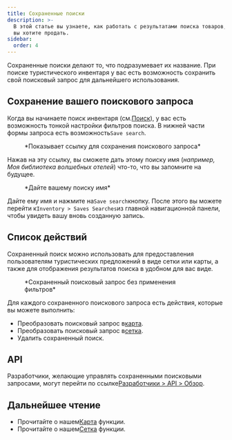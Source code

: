 ```yaml
---
title: Сохраненные поиски
description: >-
  В этой статье вы узнаете, как работать с результатами поиска товаров, которые
  вы хотите продать.
sidebar:
  order: 4
---
```


Сохраненные поиски делают то, что подразумевает их название. При поиске туристического инвентаря у вас есть возможность сохранить свой поисковый запрос для дальнейшего использования.

## Сохранение вашего поискового запроса

Когда вы начинаете поиск инвентаря (см.[Поиск](/studio/search)), у вас есть возможность тонкой настройки фильтров поиска.
В нижней части формы запроса есть возможность`Save search`.

<figure>
  <CloudinaryImage width="350" height="329" resize="scale" quality="best" alt="Сохранить поиск" src="academy/save-search" errorImage="noimage_opaque_nyrtl0.png" />

  <figcaption>*Показывает ссылку для сохранения поискового запроса*</figcaption>
</figure>


Нажав на эту ссылку, вы сможете дать этому поиску имя (*например, Моя библиотека волшебных отелей*) что-то, что вы запомните на будущее.

<figure>
  <CloudinaryImage width="350" height="329" resize="scale" quality="best" alt="Дайте вашему поиску имя" src="academy/name-save-search" errorImage="noimage_opaque_nyrtl0.png" />

  <figcaption>*Дайте вашему поиску имя*</figcaption>
</figure>


Дайте ему имя и нажмите на`Save search`кнопку. После этого вы можете перейти к`Inventory > Saves Searches`из главной навигационной панели, чтобы увидеть вашу вновь созданную запись.

## Список действий

Сохраненный поиск можно использовать для предоставления пользователям туристических предложений в виде сетки или карты, а также для отображения результатов поиска в удобном для вас виде.

<figure>
  <CloudinaryImage width="700" height="939" resize="scale" quality="best" alt="Сохраненные действия поиска" src="academy/saved-search-actions" errorImage="noimage_opaque_nyrtl0.png" />

  <figcaption>*Сохраненный поисковый запрос без применения фильтров*</figcaption>
</figure>


Для каждого сохраненного поискового запроса есть действия, которые вы можете выполнить:

* Преобразовать поисковый запрос в[карта](/studio/maps).
* Преобразовать поисковый запрос в[сетка](/studio/grids).
* Удалить сохраненный поиск.

## API

Разработчики, желающие управлять сохраненными поисковыми запросами, могут перейти по ссылке[Разработчики > API > Обзор](/developers/apis/#browse-api).

## Дальнейшее чтение

* Прочитайте о нашем[Карта](/studio/maps) функции.
* Прочитайте о нашем[Сетка](/studio/grids) функции.

